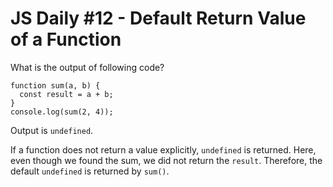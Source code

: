 
<Layout>
<SEO title="JS Daily #12 - Default Return Value of a Function" />
<JSLayout>

# JS Daily #12 - Default Return Value of a Function

What is the output of following code?

```javascript{numberLines: true}
function sum(a, b) {
  const result = a + b;
}
console.log(sum(2, 4));
```

<Divider />

Output is `undefined`.

If a function does not return a value explicitly, `undefined` is returned. Here, even though we found the sum, we did not return the `result`. Therefore, the default `undefined` is returned by `sum()`.

</JSLayout>
</Layout>
